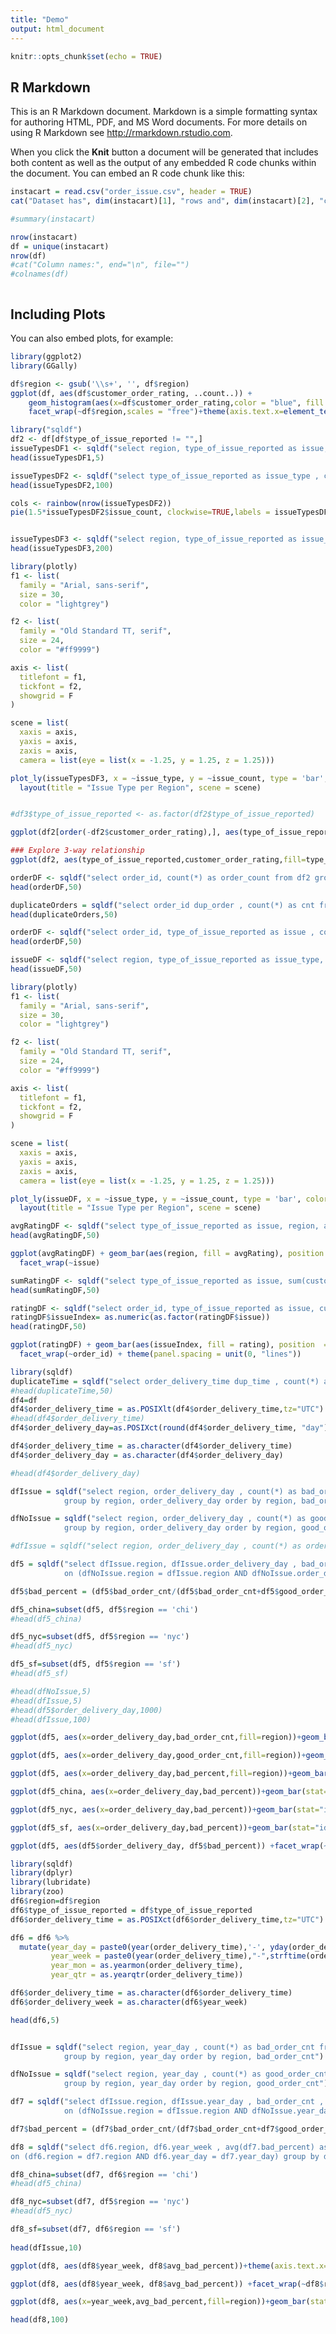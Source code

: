 ```yaml
---
title: "Demo"
output: html_document
---
```


```r
knitr::opts_chunk$set(echo = TRUE)
```

## R Markdown

This is an R Markdown document. Markdown is a simple formatting syntax for authoring HTML, PDF, and MS Word documents. For more details on using R Markdown see <http://rmarkdown.rstudio.com>.

When you click the **Knit** button a document will be generated that includes both content as well as the output of any embedded R code chunks within the document. You can embed an R code chunk like this:

```r
instacart = read.csv("order_issue.csv", header = TRUE)
cat("Dataset has", dim(instacart)[1], "rows and", dim(instacart)[2], "columns", end="\n", file="")

#summary(instacart)

nrow(instacart)
df = unique(instacart)
nrow(df)
#cat("Column names:", end="\n", file="")
#colnames(df)
```
```r

```

## Including Plots

You can also embed plots, for example:

```r
library(ggplot2)
library(GGally)

df$region <- gsub('\\s+', '', df$region)
ggplot(df, aes(df$customer_order_rating, ..count..)) + 
    geom_histogram(aes(x=df$customer_order_rating,color = "blue", fill = "blue"), binwidth=.2) +
    facet_wrap(~df$region,scales = "free")+theme(axis.text.x=element_text(hjust=1))
```

```r
library("sqldf")
df2 <- df[df$type_of_issue_reported != "",]
issueTypesDF1 <- sqldf("select region, type_of_issue_reported as issue, count(*) as issue_count from df2 group by region , type_of_issue_reported order by issue_count desc")
head(issueTypesDF1,5)

issueTypesDF2 <- sqldf("select type_of_issue_reported as issue_type , count(*) as issue_count from df2 group by type_of_issue_reported order by issue_count desc")
head(issueTypesDF2,100)

cols <- rainbow(nrow(issueTypesDF2))
pie(1.5*issueTypesDF2$issue_count, clockwise=TRUE,labels = issueTypesDF2$issue_type, col = cols, angle = 95, srt =-10)


issueTypesDF3 <- sqldf("select region, type_of_issue_reported as issue_type, count(*) as issue_count from df2 group by region , issue_type order by  region, issue_count desc")
head(issueTypesDF3,200)

library(plotly)
f1 <- list(
  family = "Arial, sans-serif",
  size = 30,
  color = "lightgrey")

f2 <- list(
  family = "Old Standard TT, serif",
  size = 24,
  color = "#ff9999")

axis <- list(
  titlefont = f1,
  tickfont = f2,
  showgrid = F
)

scene = list(
  xaxis = axis,
  yaxis = axis,
  zaxis = axis,
  camera = list(eye = list(x = -1.25, y = 1.25, z = 1.25)))

plot_ly(issueTypesDF3, x = ~issue_type, y = ~issue_count, type = 'bar', color = ~region , size = I(3)) %>%
  layout(title = "Issue Type per Region", scene = scene)



```

```r

#df3$type_of_issue_reported <- as.factor(df2$type_of_issue_reported)

ggplot(df2[order(-df2$customer_order_rating),], aes(type_of_issue_reported,customer_order_rating,fill=type_of_issue_reported )) + geom_boxplot(outlier.colour="red",outlier.size=2, outlier.stroke = 0.8) + coord_flip()     
```
```r

### Explore 3-way relationship
ggplot(df2, aes(type_of_issue_reported,customer_order_rating,fill=type_of_issue_reported )) +facet_wrap(~region) + geom_boxplot(outlier.colour="red",outlier.size=0.5, outlier.stroke = 0.8) + coord_flip()+theme(text = element_text(size=16),axis.text.x = element_text(angle=0, hjust=1))

```

```r
orderDF <- sqldf("select order_id, count(*) as order_count from df2 group by order_id order by order_count desc")
head(orderDF,50)

duplicateOrders = sqldf("select order_id dup_order , count(*) as cnt from df2 group by order_id having count(*) > 1 order by cnt desc")
head(duplicateOrders,50)

orderDF <- sqldf("select order_id, type_of_issue_reported as issue , count(*) as issue_count from df2 join duplicateOrders on df2.order_id = duplicateOrders.dup_order group by order_id , type_of_issue_reported order by issue_count desc")
head(orderDF,50)
```

```r
issueDF <- sqldf("select region, type_of_issue_reported as issue_type,  count(*) as issue_count from df2 join duplicateOrders on df2.order_id = duplicateOrders.dup_order group by region, issue_type order by region, issue_type, issue_count desc")
head(issueDF,50)

library(plotly)
f1 <- list(
  family = "Arial, sans-serif",
  size = 30,
  color = "lightgrey")

f2 <- list(
  family = "Old Standard TT, serif",
  size = 24,
  color = "#ff9999")

axis <- list(
  titlefont = f1,
  tickfont = f2,
  showgrid = F
)

scene = list(
  xaxis = axis,
  yaxis = axis,
  zaxis = axis,
  camera = list(eye = list(x = -1.25, y = 1.25, z = 1.25)))

plot_ly(issueDF, x = ~issue_type, y = ~issue_count, type = 'bar', color = ~region , size = I(3)) %>%
  layout(title = "Issue Type per Region", scene = scene)

```
```r
avgRatingDF <- sqldf("select type_of_issue_reported as issue, region, avg(customer_order_rating) as avgRating from df2 join duplicateOrders on df2.order_id = duplicateOrders.dup_order group by region, issue order by issue, avgRating asc")
head(avgRatingDF,50)

ggplot(avgRatingDF) + geom_bar(aes(region, fill = avgRating), position  = 'stack', width = 0.9) + 
  facet_wrap(~issue)

```

```r
sumRatingDF <- sqldf("select type_of_issue_reported as issue, sum(customer_order_rating) as sumRating from df2 join duplicateOrders on df2.order_id = duplicateOrders.dup_order group by type_of_issue_reported order by sumRating desc")
head(sumRatingDF,50)
```

```r

ratingDF <- sqldf("select order_id, type_of_issue_reported as issue, customer_order_rating as rating from df2 join duplicateOrders on df2.order_id = duplicateOrders.dup_order where duplicateOrders.cnt > 1 order by rating asc")
ratingDF$issueIndex= as.numeric(as.factor(ratingDF$issue))
head(ratingDF,50)

ggplot(ratingDF) + geom_bar(aes(issueIndex, fill = rating), position  = 'stack', width = 0.9) + 
  facet_wrap(~order_id) + theme(panel.spacing = unit(0, "lines"))

```

```r
library(sqldf)
duplicateTime = sqldf("select order_delivery_time dup_time , count(*) as cnt from df2 group by order_delivery_time having count(*) > 1 order by cnt desc")
#head(duplicateTime,50)
df4=df
df4$order_delivery_time = as.POSIXlt(df4$order_delivery_time,tz="UTC")
#head(df4$order_delivery_time)
df4$order_delivery_day=as.POSIXct(round(df4$order_delivery_time, "day"))

df4$order_delivery_time = as.character(df4$order_delivery_time)
df4$order_delivery_day = as.character(df4$order_delivery_day)

#head(df4$order_delivery_day)

dfIssue = sqldf("select region, order_delivery_day , count(*) as bad_order_cnt from df4 where type_of_issue_reported != ''
            group by region, order_delivery_day order by region, bad_order_cnt")

dfNoIssue = sqldf("select region, order_delivery_day , count(*) as good_order_cnt from df4 where type_of_issue_reported == ''
            group by region, order_delivery_day order by region, good_order_cnt")

#dfIssue = sqldf("select region, order_delivery_day , count(*) as order_cnt from df4 where type_of_issue_reported in ('Damaged or spoiled', 'Item charged incorrectly', 'Item missing', 'Other Order Issue', 'Poor replacement' , 'Poor service' , 'Wrong item') group by region, order_delivery_day order by region, order_cnt")

df5 = sqldf("select dfIssue.region, dfIssue.order_delivery_day , bad_order_cnt , good_order_cnt from dfNoIssue inner join dfIssue 
            on (dfNoIssue.region = dfIssue.region AND dfNoIssue.order_delivery_day = dfIssue.order_delivery_day) order by dfIssue.region,dfIssue.order_delivery_day")

df5$bad_percent = (df5$bad_order_cnt/(df5$bad_order_cnt+df5$good_order_cnt))*100

df5_china=subset(df5, df5$region == 'chi')
#head(df5_china)

df5_nyc=subset(df5, df5$region == 'nyc')
#head(df5_nyc)

df5_sf=subset(df5, df5$region == 'sf')
#head(df5_sf)

#head(dfNoIssue,5)
#head(dfIssue,5)
#head(df5$order_delivery_day,1000)
#head(dfIssue,100)
```

```r
ggplot(df5, aes(x=order_delivery_day,bad_order_cnt,fill=region))+geom_bar(stat="identity")+theme(axis.text.x=element_text(angle=45, vjust=1.5,hjust=1.5))+labs(title = "Issues per Region", x = "Day", y = "Orders with Issue")

```

```r
ggplot(df5, aes(x=order_delivery_day,good_order_cnt,fill=region))+geom_bar(stat="identity")+theme(axis.text.x=element_text(angle=45, vjust=1.5,hjust=1.5))+labs(title = "Order without issues per region", x = "Day", y = "Orders without Issue")

```

```r
ggplot(df5, aes(x=order_delivery_day,bad_percent,fill=region))+geom_bar(stat="identity")+theme(axis.text.x=element_text(angle=45, vjust=1.5,hjust=1.5))+labs(title = "Issues Percent per region", x = "Day", y = "Orders with Issue (Percent)")

```

```r
ggplot(df5_china, aes(x=order_delivery_day,bad_percent))+geom_bar(stat="identity", fill = "#FF6666")+theme(axis.text.x=element_text(angle=45, vjust=1.5,hjust=1.5))+labs(title = "China", x = "Day", y = "Issue_Percent")+geom_smooth(method = "lm")

```



```r
ggplot(df5_nyc, aes(x=order_delivery_day,bad_percent))+geom_bar(stat="identity", fill = "#FF6666")+theme(axis.text.x=element_text(angle=45, vjust=1.5,hjust=1.5))+labs(title = "NYC", x = "Day", y = "Issue_Percent")

```

```r
ggplot(df5_sf, aes(x=order_delivery_day,bad_percent))+geom_bar(stat="identity", fill = "#FF6666")+theme(axis.text.x=element_text(angle=45, vjust=1.5,hjust=1.5))+labs(title = "SF", x = "Day", y = "Issue_Percent")

```

```r
ggplot(df5, aes(df5$order_delivery_day, df5$bad_percent)) +facet_wrap(~df5$region) + geom_boxplot(outlier.colour="red",outlier.size=0.5, outlier.stroke = 0.8) + coord_flip()+theme(text = element_text(size=12),axis.text.x = element_text(angle=45, hjust=1))
```

```r
library(sqldf)
library(dplyr)
library(lubridate)
library(zoo)
df6$region=df$region
df6$type_of_issue_reported = df$type_of_issue_reported
df6$order_delivery_time = as.POSIXct(df6$order_delivery_time,tz="UTC")

df6 = df6 %>% 
  mutate(year_day = paste0(year(order_delivery_time),'-', yday(order_delivery_time)),
         year_week = paste0(year(order_delivery_time),"-",strftime(order_delivery_time,"%W")),
         year_mon = as.yearmon(order_delivery_time),
         year_qtr = as.yearqtr(order_delivery_time)) 

df6$order_delivery_time = as.character(df6$order_delivery_time)
df6$order_delivery_week = as.character(df6$year_week)

head(df6,5)


dfIssue = sqldf("select region, year_day , count(*) as bad_order_cnt from df6 where type_of_issue_reported != ''
            group by region, year_day order by region, bad_order_cnt")

dfNoIssue = sqldf("select region, year_day , count(*) as good_order_cnt from df6 where type_of_issue_reported == ''
            group by region, year_day order by region, good_order_cnt")

df7 = sqldf("select dfIssue.region, dfIssue.year_day , bad_order_cnt , good_order_cnt from dfNoIssue inner join dfIssue 
            on (dfNoIssue.region = dfIssue.region AND dfNoIssue.year_day = dfIssue.year_day) order by dfIssue.region,dfIssue.year_day")

df7$bad_percent = (df7$bad_order_cnt/(df7$bad_order_cnt+df7$good_order_cnt))*100

df8 = sqldf("select df6.region, df6.year_week , avg(df7.bad_percent) as avg_bad_percent from df7 inner join df6 
on (df6.region = df7.region AND df6.year_day = df7.year_day) group by df6.region, year_week order by df6.region, df6.year_week")

df8_china=subset(df7, df6$region == 'chi')
#head(df5_china)

df8_nyc=subset(df7, df5$region == 'nyc')
#head(df5_nyc)

df8_sf=subset(df7, df6$region == 'sf')
                             
head(dfIssue,10)
```
```r
ggplot(df8, aes(df8$year_week, df8$avg_bad_percent))+theme(axis.text.x=element_text(angle=45,hjust=1.5))+labs(title = "Issue_Percent_per_Region", x = "Week", y = "Issue_Percent")+geom_point()+facet_wrap(~df8$region)
```
```r
ggplot(df8, aes(df8$year_week, df8$avg_bad_percent)) +facet_wrap(~df8$region) + geom_boxplot(outlier.colour="red",outlier.size=0.5, outlier.stroke = 0.8) + coord_flip()+theme(text = element_text(size=12),axis.text.x = element_text(angle=45, hjust=1))

ggplot(df8, aes(x=year_week,avg_bad_percent,fill=region))+geom_bar(stat="identity")+theme(axis.text.x=element_text(angle=45, vjust=1.5,hjust=1.5))+labs(title = "Avg Issues Percent per region", x = "Week", y = "Orders with Issue (Avg Percent)")

head(df8,100)
```

